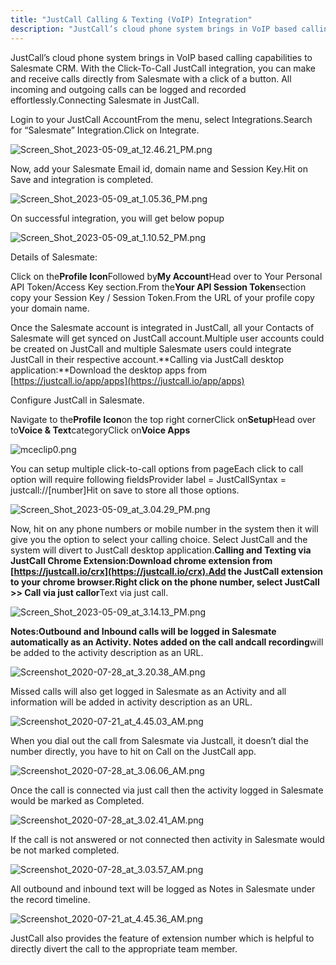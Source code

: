 ```yaml
---
title: "JustCall Calling & Texting (VoIP) Integration"
description: "JustCall’s cloud phone system brings in VoIP based calling capabilities to Salesmate CRM. With the Click-To-Call JustCall integration, you can make an..."
---
```


JustCall’s cloud phone system brings in VoIP based calling capabilities to Salesmate CRM. With the Click-To-Call JustCall integration, you can make and receive calls directly from Salesmate with a click of a button. All incoming and outgoing calls can be logged and recorded effortlessly.Connecting Salesmate in JustCall.

Login to your JustCall AccountFrom the menu, select Integrations.Search for “Salesmate” Integration.Click on Integrate.

![Screen_Shot_2023-05-09_at_12.46.21_PM.png](./images/Screen-Shot-2023-05-09-at-12.46.21-PM.png)

Now, add your Salesmate Email id, domain name and Session Key.Hit on Save and integration is completed.

![Screen_Shot_2023-05-09_at_1.05.36_PM.png](./images/Screen-Shot-2023-05-09-at-1.05.36-PM.png)

On successful integration, you will get below popup

![Screen_Shot_2023-05-09_at_1.10.52_PM.png](./images/Screen-Shot-2023-05-09-at-1.10.52-PM.png)

Details of Salesmate:

Click on the**Profile Icon**Followed by**My Account**Head over to Your Personal API Token/Access Key section.From the**Your API Session Token**section copy your Session Key / Session Token.From the URL of your profile copy your domain name.

Once the Salesmate account is integrated in JustCall, all your Contacts of Salesmate will get synced on JustCall account.Multiple user accounts could be created on JustCall and multiple Salesmate users could integrate JustCall in their respective account.**Calling via JustCall desktop application:**Download the desktop apps from [https://justcall.io/app/apps](https://justcall.io/app/apps)

Configure JustCall in Salesmate.

Navigate to the**Profile Icon**on the top right cornerClick on**Setup**Head over to**Voice & Text**categoryClick on**Voice Apps**

![mceclip0.png](./images/mceclip0-4.png)

You can setup multiple click-to-call options from pageEach click to call option will require following fieldsProvider label = JustCallSyntax = justcall://\[number\]Hit on save to store all those options.

![Screen_Shot_2023-05-09_at_3.04.29_PM.png](./images/Screen-Shot-2023-05-09-at-3.04.29-PM.png)

Now, hit on any phone numbers or mobile number in the system then it will give you the option to select your calling choice. Select JustCall and the system will divert to JustCall desktop application.**Calling and Texting via JustCall Chrome Extension:**Download chrome extension from [https://justcall.io/crx](https://justcall.io/crx).Add the JustCall extension to your chrome browser.Right click on the phone number, select JustCall >> Call via just call**or**Text via just call.

![Screen_Shot_2023-05-09_at_3.14.13_PM.png](./images/Screen-Shot-2023-05-09-at-3.14.13-PM.png)

**Notes:**Outbound and Inbound calls will be logged in Salesmate automatically as an Activity. Notes added on the call and**call recording**will be added to the activity description as an URL.

![Screenshot_2020-07-28_at_3.20.38_AM.png](./images/Screenshot-2020-07-28-at-3.20.38-AM.png)

Missed calls will also get logged in Salesmate as an Activity and all information will be added in activity description as an URL.

![Screenshot_2020-07-21_at_4.45.03_AM.png](./images/Screenshot-2020-07-21-at-4.45.03-AM.png)

When you dial out the call from Salesmate via Justcall, it doesn’t dial the number directly, you have to hit on Call on the JustCall app.

![Screenshot_2020-07-28_at_3.06.06_AM.png](./images/Screenshot-2020-07-28-at-3.06.06-AM.png)

Once the call is connected via just call then the activity logged in Salesmate would be marked as Completed.

![Screenshot_2020-07-28_at_3.02.41_AM.png](./images/Screenshot-2020-07-28-at-3.02.41-AM.png)

If the call is not answered or not connected then activity in Salesmate would be not marked completed.

![Screenshot_2020-07-28_at_3.03.57_AM.png](./images/Screenshot-2020-07-28-at-3.03.57-AM.png)

All outbound and inbound text will be logged as Notes in Salesmate under the record timeline.

![Screenshot_2020-07-21_at_4.45.36_AM.png](./images/Screenshot-2020-07-21-at-4.45.36-AM.png)

JustCall also provides the feature of extension number which is helpful to directly divert the call to the appropriate team member.
